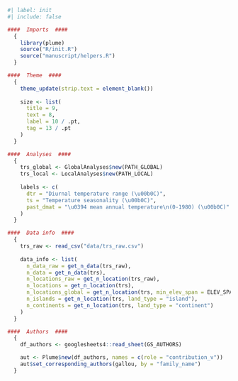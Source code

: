 ```r
#| label: init
#| include: false

####  Imports  ####
  {
    library(plume)
    source("R/init.R")
    source("manuscript/helpers.R")
  }

####  Theme  ####
  {
    theme_update(strip.text = element_blank())
    
    size <- list(
      title = 9,
      text = 8,
      label = 10 / .pt,
      tag = 13 / .pt
    )
  }

####  Analyses  ####
  {
    trs_global <- GlobalAnalyses$new(PATH_GLOBAL)
    trs_local <- LocalAnalyses$new(PATH_LOCAL)
    
    labels <- c(
      dtr = "Diurnal temperature range (\u00b0C)",
      ts = "Temperature seasonality (\u00b0C)",
      past_dmat = "\u0394 mean annual temperature\n(0-1980) (\u00b0C)"
    )
  }

####  Data info  ####
  {
    trs_raw <- read_csv("data/trs_raw.csv")
    
    data_info <- list(
      n_data_raw = get_n_data(trs_raw),
      n_data = get_n_data(trs),
      n_locations_raw = get_n_location(trs_raw),
      n_locations = get_n_location(trs),
      n_locations_global = get_n_location(trs, min_elev_span = ELEV_SPAN_DEFAULT),
      n_islands = get_n_location(trs, land_type = "island"),
      n_continents = get_n_location(trs, land_type = "continent")
    )
  }

####  Authors  ####
  {
    df_authors <- googlesheets4::read_sheet(GS_AUTHORS)

    aut <- Plume$new(df_authors, names = c(role = "contribution_v"))
    aut$set_corresponding_authors(gallou, by = "family_name")
  }
```

